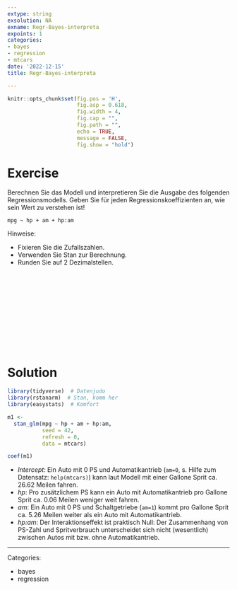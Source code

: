 ```yaml
---
extype: string
exsolution: NA
exname: Regr-Bayes-interpreta
expoints: 1
categories:
- bayes
- regression
- mtcars
date: '2022-12-15'
title: Regr-Bayes-interpreta

---
```





```r
knitr::opts_chunk$set(fig.pos = 'H',
                      fig.asp = 0.618,
                      fig.width = 4,
                      fig.cap = "", 
                      fig.path = "",
                      echo = TRUE,
                      message = FALSE,
                      fig.show = "hold")
```







# Exercise

Berechnen Sie das Modell und interpretieren Sie die Ausgabe des folgenden Regressionsmodells.
Geben Sie für jeden Regressionskoeffizienten an, wie sein Wert zu verstehen ist!

`mpg ~ hp + am + hp:am`


Hinweise:

- Fixieren Sie die Zufallszahlen.
- Verwenden Sie Stan zur Berechnung.
- Runden Sie auf 2 Dezimalstellen.






</br>
</br>
</br>
</br>
</br>
</br>
</br>
</br>
</br>
</br>

# Solution


```r
library(tidyverse)  # Datenjudo
library(rstanarm)  # Stan, komm her
library(easystats)  # Komfort
```


```r
m1 <- 
  stan_glm(mpg ~ hp + am + hp:am, 
           seed = 42,
           refresh = 0,
           data = mtcars)

coef(m1)
```


- *Intercept*: Ein Auto mit 0 PS und Automatikantrieb (`am=0`, s. Hilfe zum Datensatz: `help(mtcars)`) kann laut Modell mit einer Gallone Sprit ca. 26.62 Meilen fahren.
- *hp*: Pro zusätzlichem PS kann ein Auto mit Automatikantrieb pro Gallone Sprit ca. 0.06 Meilen weniger weit fahren.
- *am*: Ein Auto mit 0 PS und Schaltgetriebe (`am=1`) kommt pro Gallone Sprit ca. 5.26 Meilen weiter als ein Auto mit Automatikantrieb.
- *hp:am*:  Der Interaktionseffekt ist praktisch Null: Der Zusammenhang von PS-Zahl und Spritverbrauch unterscheidet sich nicht (wesentlich) zwischen Autos mit bzw. ohne Automatikantrieb.




---

Categories: 

- bayes
- regression

